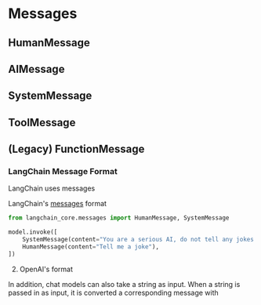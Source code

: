 # Messages

## HumanMessage

## AIMessage

## SystemMessage

## ToolMessage

## (Legacy) FunctionMessage

### LangChain Message Format

LangChain uses messages

LangChain's [messages](/docs/concepts/messages) format

````python
from langchain_core.messages import HumanMessage, SystemMessage

model.invoke([
    SystemMessage(content="You are a serious AI, do not tell any jokes."),
    HumanMessage(content="Tell me a joke"),
])
````

2. OpenAI's format


In addition, chat models can also take a string as input. When a string is passed in as input, it is converted a corresponding message with

